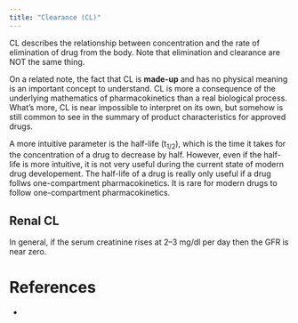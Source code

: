 ```yaml
---
title: "Clearance (CL)"
---
```


CL describes the relationship between concentration and the rate of elimination of drug from the body.
Note that elimination and clearance are NOT the same thing.

On a related note, the fact that CL is **made-up** and has no physical meaning is an important concept to understand.
CL is more a consequence of the underlying mathematics of pharmacokinetics than a real biological process.
What's more, CL is near impossible to interpret on its own, but somehow is still common to see in the summary of product characteristics for approved drugs.

A more intuitive parameter is the half-life (t~1/2~), which is the time it takes for the concentration of a drug to decrease by half.
However, even if the half-life is more intuitive, it is not very useful during the current state of modern drug developement.
The half-life of a drug is really only useful if a drug follws one-compartment pharmacokinetics.
It is rare for modern drugs to follow one-compartment pharmacokinetics.

## Renal CL

In general, if the serum creatinine rises at 2–3 mg/dl per day then the GFR is near zero.

# References

* 
